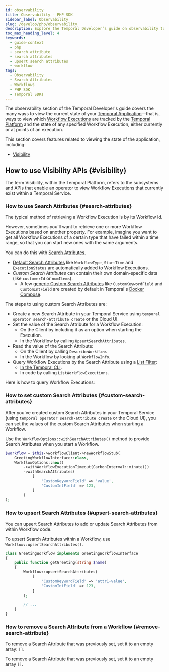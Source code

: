 ```yaml
---
id: observability
title: Observability - PHP SDK
sidebar_label: Observability
slug: /develop/php/observability
description: Explore the Temporal Developer’s guide on observability to learn about Visibility APIs and Search Attributes, helping you manage Workflow Executions efficiently.
toc_max_heading_level: 4
keywords:
  - guide-context
  - php
  - search attribute
  - search attributes
  - upsert search attributes
  - workflow
tags:
  - Observability
  - Search Attributes
  - Workflows
  - PHP SDK
  - Temporal SDKs
---
```


The observability section of the Temporal Developer's guide covers the many ways to view the current state of your [Temporal Application](/temporal#temporal-application)—that is, ways to view which [Workflow Executions](/workflows#workflow-execution) are tracked by the [Temporal Platform](/temporal#temporal-platform) and the state of any specified Workflow Execution, either currently or at points of an execution.

This section covers features related to viewing the state of the application, including:

- [Visibility](#visibility)

## How to use Visibility APIs {#visibility}

The term Visibility, within the Temporal Platform, refers to the subsystems and APIs that enable an operator to view Workflow Executions that currently exist within a Temporal Service.

### How to use Search Attributes {#search-attributes}

The typical method of retrieving a Workflow Execution is by its Workflow Id.

However, sometimes you'll want to retrieve one or more Workflow Executions based on another property. For example, imagine you want to get all Workflow Executions of a certain type that have failed within a time range, so that you can start new ones with the same arguments.

You can do this with [Search Attributes](/search-attribute).

- [Default Search Attributes](/visibility#default-search-attributes) like `WorkflowType`, `StartTime` and `ExecutionStatus` are automatically added to Workflow Executions.
- _Custom Search Attributes_ can contain their own domain-specific data (like `customerId` or `numItems`).
  - A few [generic Custom Search Attributes](/visibility#custom-search-attributes) like `CustomKeywordField` and `CustomIntField` are created by default in Temporal's [Docker Compose](https://github.com/temporalio/docker-compose).

The steps to using custom Search Attributes are:

- Create a new Search Attribute in your Temporal Service using `temporal operator search-attribute create` or the Cloud UI.
- Set the value of the Search Attribute for a Workflow Execution:
  - On the Client by including it as an option when starting the Execution.
  - In the Workflow by calling `UpsertSearchAttributes`.
- Read the value of the Search Attribute:
  - On the Client by calling `DescribeWorkflow`.
  - In the Workflow by looking at `WorkflowInfo`.
- Query Workflow Executions by the Search Attribute using a [List Filter](/list-filter):
  - [In the Temporal CLI](/cli/workflow#list).
  - In code by calling `ListWorkflowExecutions`.

Here is how to query Workflow Executions:

### How to set custom Search Attributes {#custom-search-attributes}

After you've created custom Search Attributes in your Temporal Service (using `temporal operator search-attribute create` or the Cloud UI), you can set the values of the custom Search Attributes when starting a Workflow.

Use the `WorkflowOptions::withSearchAttributes()` method to provide Search Attributes when you start a Workflow.

```php
$workflow = $this->workflowClient->newWorkflowStub(
    GreetingWorkflowInterface::class,
    WorkflowOptions::new()
        ->withWorkflowExecutionTimeout(CarbonInterval::minute())
        ->withSearchAttributes(
            [
                'CustomKeywordField' => 'value',
                'CustomIntField' => 123,
            ]
        )
);
```

### How to upsert Search Attributes {#upsert-search-attributes}

You can upsert Search Attributes to add or update Search Attributes from within Workflow code.

To upsert Search Attributes within a Workflow, use `Workflow::upsertSearchAttributes()`.

```php
class GreetingWorkflow implements GreetingWorkflowInterface
{
    public function getGreeting(string $name)
    {
        Workflow::upsertSearchAttributes(
            [
                'CustomKeywordField' => 'attr1-value',
                'CustomIntField' => 123,
            ]
        );

        // ...
    }
}
```

### How to remove a Search Attribute from a Workflow {#remove-search-attribute}

To remove a Search Attribute that was previously set, set it to an empty array: `[]`.

To remove a Search Attribute that was previously set, set it to an empty array `[]`.
